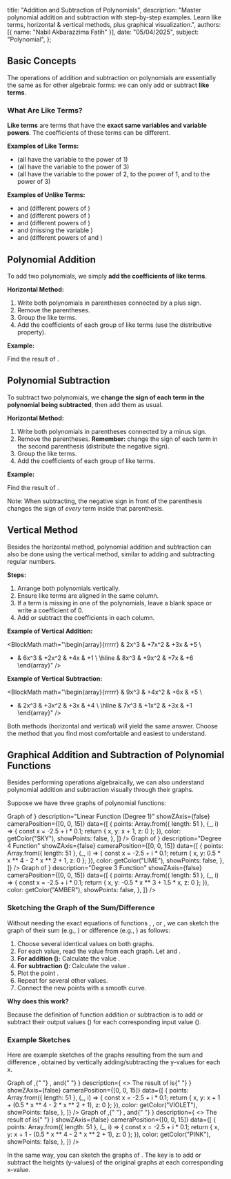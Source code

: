 
  title: "Addition and Subtraction of Polynomials",
  description: "Master polynomial addition and subtraction with step-by-step examples. Learn like terms, horizontal & vertical methods, plus graphical visualization.",
  authors: [{ name: "Nabil Akbarazzima Fatih" }],
  date: "05/04/2025",
  subject: "Polynomial",
};

## Basic Concepts

The operations of addition and subtraction on polynomials are essentially the same as for other algebraic forms: we can only add or subtract **like terms**.

### What Are Like Terms?

**Like terms** are terms that have the **exact same variables and variable powers**. The coefficients of these terms can be different.

**Examples of Like Terms:**

- <InlineMath math="3x, \space -7x, \space -\frac{1}{5}x" /> (all have the variable <InlineMath math="x" /> to
  the power of 1)
- <InlineMath math="\frac{1}{2}x^3, \space 4x^3, \space -2x^3" /> (all have the variable <InlineMath math="x" /> to
  the power of 3)
- <InlineMath math="2x^2yz^3, \space \frac{3}{4}x^2yz^3, \space -5z^3x^2y" /> (all
  have the variable <InlineMath math="x" /> to the power of 2, <InlineMath math="y" /> to
  the power of 1, and <InlineMath math="z" /> to the power of 3)

**Examples of Unlike Terms:**

- <InlineMath math="11x" /> and <InlineMath math="4x^2" /> (different powers of <InlineMath math="x" />
  )
- <InlineMath math="4x^3" /> and <InlineMath math="-2x^4" /> (different powers of <InlineMath math="x" />
  )
- <InlineMath math="4x^2" /> and <InlineMath math="-x^5" /> (different powers of <InlineMath math="x" />
  )
- <InlineMath math="\frac{3}{4}x^2yz^3" /> and <InlineMath math="2x^2y" /> (missing
  the variable <InlineMath math="z^3" />)
- <InlineMath math="\frac{3}{4}x^2yz^3" /> and <InlineMath math="-7xy^2z^3" /> (different
  powers of <InlineMath math="x" /> and <InlineMath math="y" />)

## Polynomial Addition

To add two polynomials, we simply **add the coefficients of like terms**.

**Horizontal Method:**

1.  Write both polynomials in parentheses connected by a plus sign.
2.  Remove the parentheses.
3.  Group the like terms.
4.  Add the coefficients of each group of like terms (use the distributive property).

**Example:**

Find the result of <InlineMath math="(2x^3 + 7x^2 + 3x + 5) + (6x^3 + 2x^2 + 4x + 1)" />.

<div className="flex flex-col gap-4">
  <BlockMath math="(2x^3 + 7x^2 + 3x + 5) + (6x^3 + 2x^2 + 4x + 1)" />
  <BlockMath math="= 2x^3 + 7x^2 + 3x + 5 + 6x^3 + 2x^2 + 4x + 1 \quad \text{(Remove parentheses)}" />
  <BlockMath math="= (2x^3 + 6x^3) + (7x^2 + 2x^2) + (3x + 4x) + (5 + 1) \quad \text{(Group like terms)}" />
  <BlockMath math="= (2 + 6)x^3 + (7 + 2)x^2 + (3 + 4)x + (5 + 1) \quad \text{(Distributive property)}" />
  <BlockMath math="= 8x^3 + 9x^2 + 7x + 6 \quad \text{(Final result)}" />
</div>

## Polynomial Subtraction

To subtract two polynomials, we **change the sign of each term in the polynomial being subtracted**, then add them as usual.

**Horizontal Method:**

1.  Write both polynomials in parentheses connected by a minus sign.
2.  Remove the parentheses. **Remember:** change the sign of each term in the second parenthesis (distribute the negative sign).
3.  Group the like terms.
4.  Add the coefficients of each group of like terms.

**Example:**

Find the result of <InlineMath math="(9x^3 + 4x^2 + 6x + 5) - (2x^3 + 3x^2 + 3x + 4)" />.

<div className="flex flex-col gap-4">
  <BlockMath math="(9x^3 + 4x^2 + 6x + 5) - (2x^3 + 3x^2 + 3x + 4)" />
  <BlockMath math="= 9x^3 + 4x^2 + 6x + 5 - 2x^3 - 3x^2 - 3x - 4 \quad \text{(Change signs \& remove parentheses)}" />
  <BlockMath math="= (9x^3 - 2x^3) + (4x^2 - 3x^2) + (6x - 3x) + (5 - 4) \quad \text{(Group like terms)}" />
  <BlockMath math="= (9 - 2)x^3 + (4 - 3)x^2 + (6 - 3)x + (5 - 4) \quad \text{(Distributive property)}" />
  <BlockMath math="= 7x^3 + 1x^2 + 3x + 1 \quad \text{(Final result)}" />
  <BlockMath math="= 7x^3 + x^2 + 3x + 1" />
</div>

Note: When subtracting, the negative sign in front of the parenthesis changes the sign of _every_ term inside that parenthesis.

## Vertical Method

Besides the horizontal method, polynomial addition and subtraction can also be done using the vertical method, similar to adding and subtracting regular numbers.

**Steps:**

1.  Arrange both polynomials vertically.
2.  Ensure like terms are aligned in the same column.
3.  If a term is missing in one of the polynomials, leave a blank space or write a coefficient of 0.
4.  Add or subtract the coefficients in each column.

**Example of Vertical Addition:**

<BlockMath
  math="\begin{array}{rrrrr}
    & 2x^3 & +7x^2 & +3x & +5 \\
  + & 6x^3 & +2x^2 & +4x & +1 \\
  \hline
    & 8x^3 & +9x^2 & +7x & +6
  \end{array}"
/>

**Example of Vertical Subtraction:**

<BlockMath
  math="\begin{array}{rrrrr}
    & 9x^3 & +4x^2 & +6x & +5 \\
  - & 2x^3 & +3x^2 & +3x & +4 \\
  \hline
    & 7x^3 & +1x^2 & +3x & +1
  \end{array}"
/>

Both methods (horizontal and vertical) will yield the same answer. Choose the method that you find most comfortable and easiest to understand.

## Graphical Addition and Subtraction of Polynomial Functions

Besides performing operations algebraically, we can also understand polynomial addition and subtraction visually through their graphs.

Suppose we have three graphs of polynomial functions:

<div className="flex flex-col gap-4">
  <LineEquation
    title={
      <>
        Graph of <InlineMath math="f(x) = x + 1" />
      </>
    }
    description="Linear Function (Degree 1)"
    showZAxis={false}
    cameraPosition={[0, 0, 15]}
    data={[
      {
        points: Array.from({ length: 51 }, (_, i) => {
          const x = -2.5 + i * 0.1;
          return { x, y: x + 1, z: 0 };
        }),
        color: getColor("SKY"),
        showPoints: false,
      },
    ]}
  />
  <LineEquation
    title={
      <>
        Graph of <InlineMath math="g(x) = 0.5x^4 - 2x^2 + 1" />
      </>
    }
    description="Degree 4 Function"
    showZAxis={false}
    cameraPosition={[0, 0, 15]}
    data={[
      {
        points: Array.from({ length: 51 }, (_, i) => {
          const x = -2.5 + i * 0.1;
          return { x, y: 0.5 * x ** 4 - 2 * x ** 2 + 1, z: 0 };
        }),
        color: getColor("LIME"),
        showPoints: false,
      },
    ]}
  />
  <LineEquation
    title={
      <>
        Graph of <InlineMath math="h(x) = -0.5x^3 + 1.5x" />
      </>
    }
    description="Degree 3 Function"
    showZAxis={false}
    cameraPosition={[0, 0, 15]}
    data={[
      {
        points: Array.from({ length: 51 }, (_, i) => {
          const x = -2.5 + i * 0.1;
          return { x, y: -0.5 * x ** 3 + 1.5 * x, z: 0 };
        }),
        color: getColor("AMBER"),
        showPoints: false,
      },
    ]}
  />
</div>

### Sketching the Graph of the Sum/Difference

Without needing the exact equations of functions <InlineMath math="f" />, <InlineMath math="g" />, or <InlineMath math="h" />, we can sketch the graph of their sum (e.g., <InlineMath math="f(x) + g(x)" />) or difference (e.g., <InlineMath math="f(x) - g(x)" />) as follows:

1.  Choose several identical <InlineMath math="x" /> values on both graphs.
2.  For each <InlineMath math="x" /> value, read the <InlineMath math="y" /> value from each graph. Let <InlineMath math="y_f = f(x)" /> and <InlineMath math="y_g = g(x)" />.
3.  **For addition (<InlineMath math="f(x) + g(x)" />):** Calculate the value <InlineMath math="y_{\text{new}} = y_f + y_g" />.
4.  **For subtraction (<InlineMath math="f(x) - g(x)" />):** Calculate the value <InlineMath math="y_{\text{new}} = y_f - y_g" />.
5.  Plot the point <InlineMath math="(x, y_{\text{new}})" />.
6.  Repeat for several other <InlineMath math="x" /> values.
7.  Connect the new points with a smooth curve.

**Why does this work?**

Because the definition of function addition or subtraction is to add or subtract their output values (<InlineMath math="y" />) for each corresponding input value (<InlineMath math="x" />).

### Example Sketches

Here are example sketches of the graphs resulting from the sum <InlineMath math="f(x) + g(x)" /> and difference <InlineMath math="f(x) - g(x)" />, obtained by vertically adding/subtracting the y-values for each x.

<div className="flex flex-col gap-4">
  <LineEquation
    title={
      <>
        Graph of <InlineMath math="f(x) + g(x)" />,{" "}
        <InlineMath math="f(x) = x + 1" />, and{" "}
        <InlineMath math="g(x) = 0.5x^4 - 2x^2 + 1" />
      </>
    }
    description={
      <>
        The result of <InlineMath math="f(x) + g(x)" /> is{" "}
        <InlineMath math="x + 1 + 0.5x^4 - 2x^2 + 1" />
      </>
    }
    showZAxis={false}
    cameraPosition={[0, 0, 15]}
    data={[
      {
        points: Array.from({ length: 51 }, (_, i) => {
          const x = -2.5 + i * 0.1;
          return { x, y: x + 1 + (0.5 * x ** 4 - 2 * x ** 2 + 1), z: 0 };
        }),
        color: getColor("VIOLET"),
        showPoints: false,
      },
    ]}
  />
  <LineEquation
    title={
      <>
        Graph of <InlineMath math="f(x) - g(x)" />,{" "}
        <InlineMath math="f(x) = x + 1" />, and{" "}
        <InlineMath math="g(x) = 0.5x^4 - 2x^2 + 1" />
      </>
    }
    description={
      <>
        The result of <InlineMath math="f(x) - g(x)" /> is{" "}
        <InlineMath math="x + 1 - (0.5x^4 - 2x^2 + 1)" />
      </>
    }
    showZAxis={false}
    cameraPosition={[0, 0, 15]}
    data={[
      {
        points: Array.from({ length: 51 }, (_, i) => {
          const x = -2.5 + i * 0.1;
          return { x, y: x + 1 - (0.5 * x ** 4 - 2 * x ** 2 + 1), z: 0 };
        }),
        color: getColor("PINK"),
        showPoints: false,
      },
    ]}
  />
</div>

In the same way, you can sketch the graphs of <InlineMath math="f(x) + h(x), \space g(x) + h(x), \space f(x) - h(x), \space \text{and} \space g(x) - h(x)" />. The key is to add or subtract the heights (y-values) of the original graphs at each corresponding x-value.
